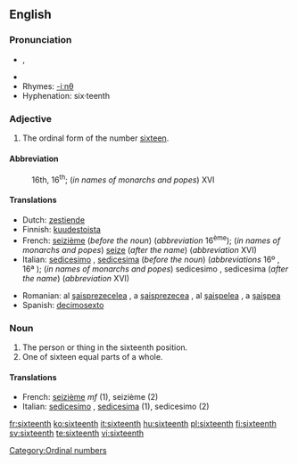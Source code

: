 ==English==
===Pronunciation===
*{{IPA|/ˌsɪksˈtiːnθ/}}, {{SAMPA|/%sIks"ti:nT/}}
*{{audio|en-us-sixteenth.ogg|Audio (US)}}
*Rhymes: [[Rhymes:English:-iːnθ|-iːnθ]]
*Hyphenation: six·teenth

===Adjective===
{{en-adj|-}}

# The ordinal form of the number [[sixteen]].

====Abbreviation====
:16th, 16<sup>th</sup>; (''in names of monarchs and popes'') XVI

====Translations====
{{top}}
*Dutch: [[zestiende]]
*Finnish: [[kuudestoista]]
*French: [[seizième]] (''before the noun'') (''abbreviation'' 16<sup>ème</sup>); (''in names of monarchs and popes'') [[seize]] (''after the name'') (''abbreviation'' XVI)
*Italian: [[sedicesimo]] {{m}}, [[sedicesima]] {{f}} (''before the noun'') (''abbreviations'' 16º {{m}}, 16ª {{f}}); (''in names of monarchs and popes'') sedicesimo {{m}}, sedicesima {{f}} (''after the name'') (''abbreviation'' XVI)
{{mid}}
*Romanian: al [[şaisprezecelea]] {{m}}, a [[şaisprezecea]] {{f}}, al [[şaişpelea]] {{italbrac|m, informal}}, a [[şaişpea]] {{italbrac|f, informal}}
*Spanish: [[decimosexto]]
{{bottom}}

===Noun===
{{en-noun}}
# The person or thing in the sixteenth position.
# One of sixteen equal parts of a whole.

====Translations====

*French: [[seizième]] ''mf'' (1), seizième {{m}} (2)
*Italian: [[sedicesimo]] {{m}}, [[sedicesima]] {{f}} (1), sedicesimo {{m}} (2)

[[Category:Ordinal numbers]]

[[fr:sixteenth]]
[[ko:sixteenth]]
[[it:sixteenth]]
[[hu:sixteenth]]
[[pl:sixteenth]]
[[fi:sixteenth]]
[[sv:sixteenth]]
[[te:sixteenth]]
[[vi:sixteenth]]